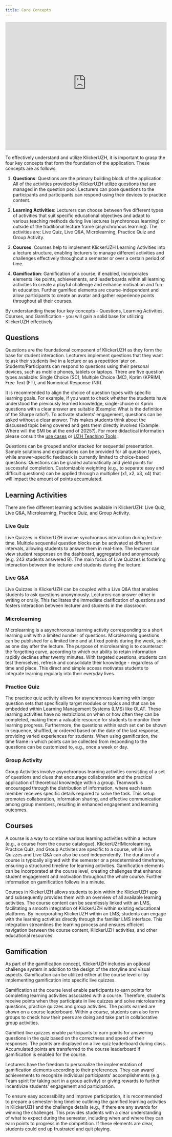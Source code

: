 ```yaml
---
title: Core Concepts
---
```


<iframe id="kmsembed-0_ugtkafd3" width="100%" height="400" src="https://uzh.mediaspace.cast.switch.ch/embed/secure/iframe/entryId/0_ugtkafd3/uiConfId/23448425/st/0" class="kmsembed" allowfullscreen webkitallowfullscreen mozAllowFullScreen allow="autoplay *; fullscreen *; encrypted-media *" referrerPolicy="no-referrer-when-downgrade" sandbox="allow-downloads allow-forms allow-same-origin allow-scripts allow-top-navigation allow-pointer-lock allow-popups allow-modals allow-orientation-lock allow-popups-to-escape-sandbox allow-presentation allow-top-navigation-by-user-activation" frameborder="0" title="KlickerUZH_CoreConcepts_AudioEnhanced"></iframe>

To effectively understand and utilize KlickerUZH, it is important to grasp the four key concepts that form the foundation of the application. These concepts are as follows:

1. **Questions**: Questions are the primary building block of the application. All of the activities provided by KlickerUZH utilize questions that are managed in the question pool. Lecturers can pose questions to the participants and participants can respond using their devices to practice content.

2. **Learning Activities**: Lecturers  can choose between five different types      of activities that suit specific educational objectives and adapt to various teaching methods during live lectures (synchronous learning) or outside of the traditional lecture frame (asynchronous learning). The activities are: Live Quiz, Live Q&A, Microlearning, Practice Quiz and Group Activity.

3. **Courses**: Courses help to implement KlickerUZH Learning Activities into a lecture structure, enabling lecturers to manage different activities and challenges effectively throughout a semester or over a certain period of time.

4. **Gamification**: Gamification of a course, if enabled, incorporates elements like points, achievements, and leaderboards within all learning activities to create a playful challenge and enhance motivation and fun in education. Further gamified elements are course-independent and allow participants to create an avatar and gather experience points throughout all their courses.

By understanding these four key concepts - Questions, Learning Activities, Courses, and Gamification - you will gain a solid base for utilizing KlickerUZH effectively.


## Questions
Questions are the foundational component of KlickerUZH as they form the base for student interaction. Lecturers implement questions that they want to ask their students live in a lecture or as a repetition later on. Students/Participants can respond to questions using their personal devices, such as mobile phones, tablets or laptops.  There are five question types available: Single Choice (SC), Multiple Choice (MC), Kprim (KPRIM), Free Text (FT), and Numerical Response (NR).

It is recommended to align the choice of question types with specific learning goals. For example, if you want to check whether the students have understood the previously learned knowledge, single-choice or Kprim questions with a clear answer are suitable (Example: What is the definition of the Sharpe ratio?). To activate students’ engagement, questions can be asked without a clear answer. This makes students think about the discussed topic  being covered and gets them directly involved (Example: Where will the SMI be at the end of 2025?). For more didactical information please consult the [use cases](a) or [UZH Teaching Tools](a).

Questions can be grouped and/or stacked for sequential presentation. Sample solutions and explanations can be provided for all question types, while answer-specific feedback is currently limited to choice-based questions. Questions can be graded automatically and yield points for successful completion. Customizable weighting (e.g., to separate easy and difficult questions) can be applied through a multiplier (x1, x2, x3, x4) that will impact the amount of points accumulated.


## Learning Activities
There are five different learning activities available in KlickerUZH: Live Quiz, Live Q&A, Microlearning, Practice Quiz, and Group Activity.

### Live Quiz
Live Quizzes in KlickerUZH involve synchronous interaction during lecture time. Multiple sequential question blocks can be activated at different intervals, allowing students to answer them in real-time. The lecturer can view student responses on the dashboard, aggregated and anonymously (e.g. 243 students answered B). The main focus of Live Quizzes is fostering interaction between the lecturer and students during the lecture.

### Live Q&A
Live Quizzes in KlickerUZH can be coupled with a Live Q&A that enables students to ask questions anonymously. Lecturers can answer either in writing or orally. This facilitates the immediate clarification of questions and fosters interaction between lecturer and students in the classroom.

### Microlearning
Microlearning is a asynchronous learning activity corresponding to a short learning unit with a limited number of questions. Microlearning questions can be published for a limited time and at fixed points during the week, such as one day after the lecture. The purpose of microlearning is to counteract the forgetting curve, according to which our ability to retain information rapidly declines after twenty minutes. With targeted questions, students can test themselves, refresh and consolidate their knowledge - regardless of time and place. This direct and simple access motivates students to integrate learning regularly into their everyday lives.

### Practice Quiz
The practice quiz activity allows for asynchronous learning with longer question sets that specifically target modules or topics and that can be embedded within Learning Management Systems (LMS) like OLAT. These learning activities have no restrictions on when or how often they can be completed, making them a valuable resource for students to monitor their learning progress. Furthermore, the questions within each set can be shown in sequence, shuffled, or ordered based on the date of the last response, providing varied experiences for students. When using gamification, the time frame in which points can be collected from responding to the questions can be customized to, e.g., once a week or day.

### Group Activity
Group Activities involve asynchronous learning activities consisting of a set of questions and clues that encourage collaboration and the practical application of theoretical knowledge within a group. Teamwork is encouraged through the distribution of information, where each team member receives specific details required to solve the task. This setup promotes collaboration, information sharing, and effective communication among group members, resulting in enhanced engagement and learning outcomes.


## Courses
A course is a way to combine various learning activities within a lecture (e.g., a course from the course catalogue). KlickerUZHMicrolearning, Practice Quiz, and Group Activites are specific to a course, while Live Quizzes and Live Q&A can also be used independently. The duration of a course is typically aligned with the semester or a predetermined timeframe, ensuring a structured timeline for learning activities. Gamification elements can be incorporated at the course level, creating challenges that enhance student engagement and motivation throughout the whole course. Further information on gamification follows in a minute.

Courses in KlickerUZH allows students to join within the KlickerUZH app and subsequently provides them with an overview of all available learning activities. The course content can be seamlessly linked with an LMS, facilitating a smooth integration of KlickerUZH within existing educational platforms. By incorporating KlickerUZH within an LMS, students can engage with the learning activities directly through the familiar LMS interface. This integration streamlines the learning process and ensures efficient navigation between the course content, KlickerUZH activities, and other educational resources.


## Gamification
As part of the gamification concept, KlickerUZH includes an optional challenge system in addition to the design of the storyline and visual aspects. Gamification can be utilized either at the course level or by implementing gamification into specific live quizzes.

Gamification at the course level enable participants to earn points for completing learning activities associated with a course. Therefore, students receive points when they participate in live quizzes and solve microlearning questions, practice quizzes and group activities. The points earned are shown on a course leaderboard. Within a course, students can also form groups to check how their peers are doing and take part in collaborative group activities.

Gamified live quizzes enable participants to earn points for answering questions in the quiz based on the correctness and speed of their responses. The points are displayed on a live quiz leaderboard during class. Accumulated points are transferred to the course leaderboard if gamification is enabled for the course.

Lecturers have the freedom to personalize the implementation of gamification elements according to their preferences. They can award achievements to recognize individual participants' accomplishments (e.g. Team spirit for taking part in a group activity) or giving rewards to further incentivize students' engagement and participation.

To ensure easy accessibility and improve participation, it is recommended to prepare a semester-long timeline outlining the gamified learning activities in KlickerUZH and the challenge details (e.g., if there are any awards for winning the challenge). This provides students with a clear understanding of what to expect during the semester, including when and where they can earn points to progress in the competition. If these elements are clear, students could end up frustrated and quit playing.
